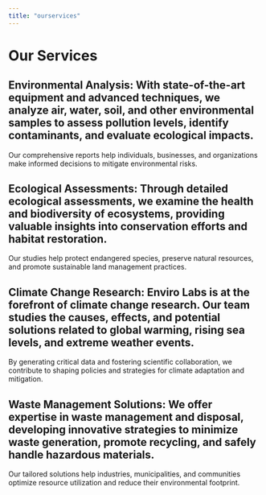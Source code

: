 ---
title: "ourservices"
---

# Our Services

## Environmental Analysis: With state-of-the-art equipment and advanced techniques, we analyze air, water, soil, and other environmental samples to assess pollution levels, identify contaminants, and evaluate ecological impacts. 
Our comprehensive reports help individuals, businesses, and organizations make informed decisions to mitigate environmental risks.

## Ecological Assessments: Through detailed ecological assessments, we examine the health and biodiversity of ecosystems, providing valuable insights into conservation efforts and habitat restoration. 
Our studies help protect endangered species, preserve natural resources, and promote sustainable land management practices.

## Climate Change Research: Enviro Labs is at the forefront of climate change research. Our team studies the causes, effects, and potential solutions related to global warming, rising sea levels, and extreme weather events. 
By generating critical data and fostering scientific collaboration, we contribute to shaping policies and strategies for climate adaptation and mitigation.

## Waste Management Solutions: We offer expertise in waste management and disposal, developing innovative strategies to minimize waste generation, promote recycling, and safely handle hazardous materials. 
Our tailored solutions help industries, municipalities, and communities optimize resource utilization and reduce their environmental footprint.